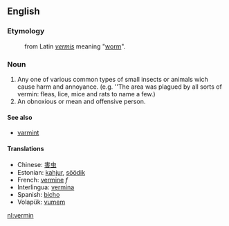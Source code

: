 ==English==
===Etymology===
:from Latin ''[[vermis]]'' meaning "[[worm]]".
===Noun===
#Any one of various common types of small insects or animals wich cause harm and annoyance. (e.g. ''The area was plagued by all sorts of vermin: fleas, lice, mice and rats to name a few.)
#An obnoxious or mean and offensive person.

====See also====
*[[varmint]]

====Translations====
*Chinese: [[害虫]]
*Estonian: [[kahjur]], [[söödik]]
*French: [[vermine]] ''f''
*Interlingua: [[vermina]]
*Spanish: [[bicho]]
*Volapük: [[vumem]]

[[nl:vermin]]
